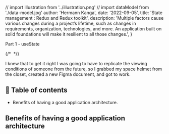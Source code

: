 // import Illustration from '../illustration.png'
// import dataModel from './data-model.jpg'
  author: 'Hermann Kanga',
  date: '2022-09-05',
  title: 'State management :  Redux and Redux toolkit',
  description:
    'Multiple factors cause various changes during a project’s lifetime, such as changes in requirements, organization, technologies, and more. An application built on solid foundations will make it resilient to all those changes.',
}


Part 1 - useState

{/* <Image src={Illustration} alt="" /> */}

I knew that to get it right I was going to have to replicate the viewing conditions of someone from the future, so I grabbed my space helmet from the closet, created a new Figma document, and got to work.

## 📖 Table of contents

- Benefits of having a good application architecture.

## Benefits of having a good application architecture

